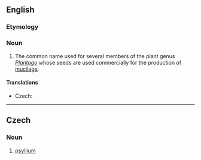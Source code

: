 {{also|psyllium}}
==English==
{{rfi}}
{{wikipedia}}
{{wikispecies}}

===Etymology===
{{rfe}}
===Noun===
{{en-noun|-|s}}

# The common name used for several members of the plant genus ''[[Plantago]]'' whose seeds are used commercially for the production of [[mucilage]].

====Translations====
{{trans-top|group of plants}}
* Czech: {{t-|cs|psyllium|n}}
{{trans-mid}}
{{trans-bottom}}

----

==Czech==

===Noun===
{{cs-noun|g=n}}

# [[#English|psyllium]]